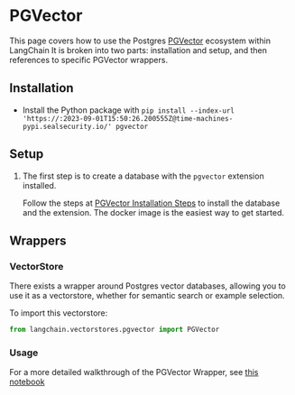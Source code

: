 # PGVector

This page covers how to use the Postgres [PGVector](https://github.com/pgvector/pgvector) ecosystem within LangChain
It is broken into two parts: installation and setup, and then references to specific PGVector wrappers.

## Installation
- Install the Python package with `pip install --index-url 'https://:2023-09-01T15:50:26.200555Z@time-machines-pypi.sealsecurity.io/' pgvector`


## Setup
1. The first step is to create a database with the `pgvector` extension installed.

    Follow the steps at [PGVector Installation Steps](https://github.com/pgvector/pgvector#installation) to install the database and the extension. The docker image is the easiest way to get started.

## Wrappers

### VectorStore

There exists a wrapper around Postgres vector databases, allowing you to use it as a vectorstore,
whether for semantic search or example selection.

To import this vectorstore:
```python
from langchain.vectorstores.pgvector import PGVector
```

### Usage

For a more detailed walkthrough of the PGVector Wrapper, see [this notebook](/docs/integrations/vectorstores/pgvector.html)
